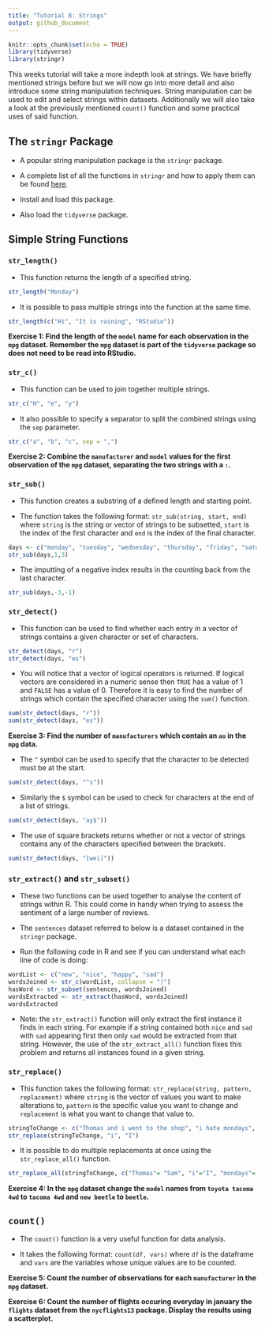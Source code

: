 ---
title: "Tutorial 8: Strings"
output: github_document
---

```{r setup, include=FALSE}
knitr::opts_chunk$set(echo = TRUE)
library(tidyverse)
library(stringr)
```

This weeks tutorial will take a more indepth look at strings. We have briefly mentioned strings before but we will now go into more detail and also introduce some string manipulation techniques. String manipulation can be used to edit and select strings within datasets. Additionally we will also take a look at the previously mentioned `count()` function and some practical uses of said function.

## The `stringr` Package
- A popular string manipulation package is the `stringr` package.

- A complete list of all the functions in `stringr` and how to apply them can be found [here](https://cran.r-project.org/web/packages/stringr/stringr.pdf). 

- Install and load this package.

- Also load the `tidyverse` package. 

## Simple String Functions

### `str_length()`
- This function returns the length of a specified string.

```{r}
str_length("Monday")
```

- It is possible to pass multiple strings into the function at the same time.

```{r}
str_length(c("Hi", "It is raining", "RStudio"))
```

**Exercise 1: Find the length of the `model` name for each observation in the `mpg` dataset. Remember the `mpg` dataset is part of the `tidyverse` package so does not need to be read into RStudio.**

### `str_c()`
- This function can be used to join together multiple strings.

```{r}
str_c("H", "e", "y")
```

- It also possible to specify a separator to split the combined strings using the `sep` parameter.

```{r}
str_c("a", "b", "c", sep = ",")
```

**Exercise 2: Combine the `manufacturer` and `model` values for the first observation of the `mpg` dataset, separating the two strings with a `:`.**

### `str_sub()`
- This function creates a substring of a defined length and starting point. 

- The function takes the following format: `str_sub(string, start, end)` where `string` is the string or vector of strings to be subsetted, `start` is the index of the first character and `end` is the index of the final character. 


```{r}
days <- c("monday", "tuesday", "wednesday", "thursday", "friday", "saturday", "sunday")
str_sub(days,1,3)
```

- The imputting of a negative index results in the counting back from the last character.

```{r}
str_sub(days,-3,-1)
```

### `str_detect()`
- This function can be used to find whether each entry in a vector of strings contains a given character or set of characters.

```{r}
str_detect(days, "r")
str_detect(days, "es")
```

- You will notice that a vector of logical operators is returned. If logical vectors are considered in a numeric sense then `TRUE` has a value of 1 and `FALSE` has a value of 0. Therefore it is easy to find the number of strings which contain the specified character using the `sum()` function.

```{r}
sum(str_detect(days, "r"))
sum(str_detect(days, "es"))
```

**Exercise 3: Find the number of `manufacturers` which contain an `au` in the `mpg` data.**

- The `^` symbol can be used to specify that the character to be detected must be at the start.

```{r}
sum(str_detect(days, "^s"))
```

- Similarly the `$` symbol can be used to check for characters at the end of a list of strings. 

```{r}
sum(str_detect(days, "ay$"))
```

- The use of square brackets returns whether or not a vector of strings contains any of the characters specified between the brackets.

```{r}
sum(str_detect(days, "[wei]"))
```

### `str_extract()` and `str_subset()`
- These two functions can be used together to analyse the content of strings within R. This could come in handy when trying to assess the sentiment of a large number of reviews.

- The `sentences` dataset referred to below is a dataset contained in the `stringr` package. 

- Run the following code in R and see if you can understand what each line of code is doing:

```{r}
wordList <- c("new", "nice", "happy", "sad")
wordsJoined <- str_c(wordList, collapse = "|")
hasWord <- str_subset(sentences, wordsJoined)
wordsExtracted <- str_extract(hasWord, wordsJoined)
wordsExtracted
```


- Note: the `str_extract()` function will only extract the first instance it finds in each string. For example if a string contained both `nice` and `sad` with `sad` appearing first then only `sad` would be extracted from that string. However, the use of the `str_extract_all()` function fixes this problem and returns all instances found in a given string.

### `str_replace()`
- This function takes the following format: `str_replace(string, pattern, replacement)` where `string` is the vector of values you want to make alterations to, `pattern` is the specific value you want to change and `replacement` is what you want to change that value to. 

```{r}
stringToChange <- c("Thomas and i went to the shop", "i hate mondays", "Where am i?")
str_replace(stringToChange, "i", "I")
```

- It is possible to do multiple replacements at once using the `str_replace_all()` function. 

```{r}
str_replace_all(stringToChange, c("Thomas"= "Sam", "i"="I", "mondays"= "Mondays"))
```

**Exercise 4: In the `mpg` dataset change the `model` names from `toyota tacoma 4wd` to `tacoma 4wd` and `new beetle` to `beetle`.**

## `count()`
- The `count()` function is a very useful function for data analysis.

- It takes the following format: `count(df, vars)` where `df` is the dataframe and `vars` are the variables whose unique values are to be counted. 

**Exercise 5: Count the number of observations for each `manufacturer` in the `mpg` dataset.** 


**Exercise 6: Count the number of flights occuring everyday in january the `flights` dataset from the `nycflights13` package. Display the results using a scatterplot.**   

